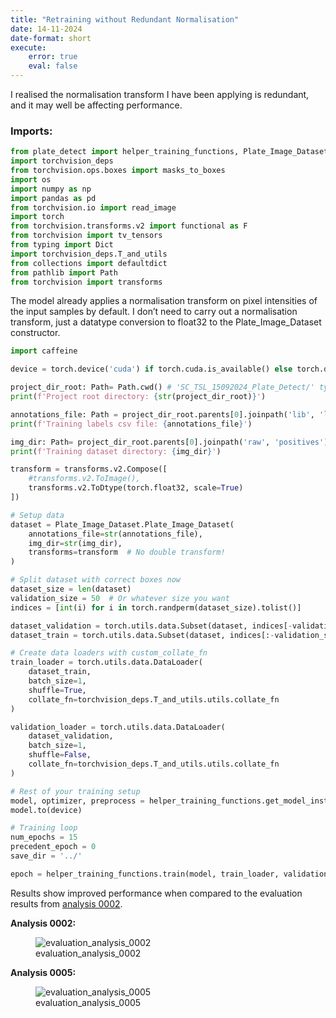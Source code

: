 ```yaml
---
title: "Retraining without Redundant Normalisation"
date: 14-11-2024
date-format: short
execute: 
    error: true
    eval: false
---
```

I realised the normalisation transform I have been applying is redundant, and it may well be affecting performance.

### Imports:

```python
from plate_detect import helper_training_functions, Plate_Image_Dataset
import torchvision_deps
from torchvision.ops.boxes import masks_to_boxes
import os
import numpy as np
import pandas as pd
from torchvision.io import read_image
import torch
from torchvision.transforms.v2 import functional as F
from torchvision import tv_tensors
from typing import Dict
import torchvision_deps.T_and_utils
from collections import defaultdict
from pathlib import Path
from torchvision import transforms
```
The model already applies a normalisation transform on pixel intensities of the input samples by default. I don't need to carry out a normalisation transform, just a datatype conversion to float32 to the Plate_Image_Dataset constructor. 

```python
import caffeine

device = torch.device('cuda') if torch.cuda.is_available() else torch.device('cpu')

project_dir_root: Path= Path.cwd() # 'SC_TSL_15092024_Plate_Detect/' type PosixPath for UNIX, WindowsPath for windows...
print(f'Project root directory: {str(project_dir_root)}')

annotations_file: Path = project_dir_root.parents[0].joinpath('lib', 'labels.csv')
print(f'Training labels csv file: {annotations_file}')

img_dir: Path= project_dir_root.parents[0].joinpath('raw', 'positives')  # 'SC_TSL_15092024_Plate_Detect/train/images/positives/' on UNIX systems
print(f'Training dataset directory: {img_dir}')

transform = transforms.v2.Compose([
    #transforms.v2.ToImage(),
    transforms.v2.ToDtype(torch.float32, scale=True)
])

# Setup data
dataset = Plate_Image_Dataset.Plate_Image_Dataset(
    annotations_file=str(annotations_file),
    img_dir=str(img_dir),
    transforms=transform  # No double transform!
)

# Split dataset with correct boxes now
dataset_size = len(dataset)
validation_size = 50  # Or whatever size you want
indices = [int(i) for i in torch.randperm(dataset_size).tolist()]

dataset_validation = torch.utils.data.Subset(dataset, indices[-validation_size:])
dataset_train = torch.utils.data.Subset(dataset, indices[:-validation_size])

# Create data loaders with custom_collate_fn
train_loader = torch.utils.data.DataLoader(
    dataset_train,
    batch_size=1,
    shuffle=True,
    collate_fn=torchvision_deps.T_and_utils.utils.collate_fn
)

validation_loader = torch.utils.data.DataLoader(
    dataset_validation,
    batch_size=1,
    shuffle=False,
    collate_fn=torchvision_deps.T_and_utils.utils.collate_fn
)

# Rest of your training setup
model, optimizer, preprocess = helper_training_functions.get_model_instance_object_detection(num_class=2)
model.to(device)

# Training loop
num_epochs = 15
precedent_epoch = 0
save_dir = '../'

epoch = helper_training_functions.train(model, train_loader, validation_loader, device, num_epochs, precedent_epoch, save_dir, optimizer)
```

Results show improved performance when compared to the evaluation results from [analysis 0002](0002_functional_Faster_R-CNN.md).

**Analysis 0002:**

![evaluation_analysis_0002](../results/0002_15_epochs/02_fix/evaluation_metrics_epochs_0-15.png)


**Analysis 0005:**

![evaluation_analysis_0005](../results/0005_no_double_normalisation/evaluation_metrics_epochs_0-15.png)